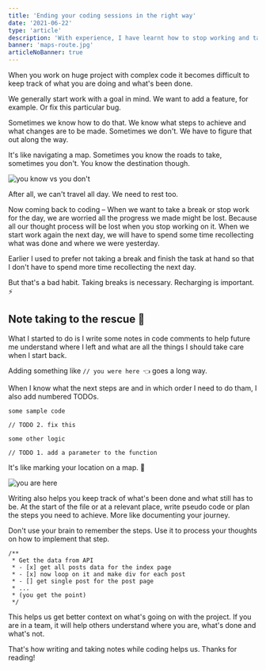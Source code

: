 ```yaml
---
title: 'Ending your coding sessions in the right way'
date: '2021-06-22'
type: 'article'
description: 'With experience, I have learnt how to stop working and take a break, in the right way.'
banner: 'maps-route.jpg'
articleNoBanner: true
---
```


When you work on huge project with complex code it becomes difficult to keep track of what you are doing and what's been done.

We generally start work with a goal in mind. We want to add a feature, for example. Or fix this particular bug.

Sometimes we know how to do that. We know what steps to achieve and what changes are to be made. Sometimes we don't. We have to figure that out along the way.

It's like navigating a map. Sometimes you know the roads to take, sometimes you don't. You know the destination though.

![you know vs you don't](maps.jpg)

After all, we can't travel all day. We need to rest too.

Now coming back to coding – When we want to take a break or stop work for the day, we are worried all the progress we made might be lost. Because all our thought process will be lost when you stop working on it. When we start work again the next day, we will have to spend some time recollecting what was done and where we were yesterday.

Earlier I used to prefer not taking a break and finish the task at hand so that I don't have to spend more time recollecting the next day.

But that's a bad habit. Taking breaks is necessary. Recharging is important. ⚡️

## Note taking to the rescue 📝

What I started to do is I write some notes in code comments to help future me understand where I left and what are all the things I should take care when I start back.

Adding something like `// you were here 👈` goes a long way.

When I know what the next steps are and in which order I need to do tham, I also add numbered TODOs.

```
some sample code

// TODO 2. fix this

some other logic

// TODO 1. add a parameter to the function

```

It's like marking your location on a map. 📍

![you are here](maps-route.jpg)

Writing also helps you keep track of what's been done and what still has to be. At the start of the file or at a relevant place, write pseudo code or plan the steps you need to achieve. More like documenting your journey.

Don't use your brain to remember the steps. Use it to process your thoughts on how to implement that step.

```
/**
 * Get the data from API
 * - [x] get all posts data for the index page
 * - [x] now loop on it and make div for each post
 * - [] get single post for the post page
 * ...
 * (you get the point)
 */
```

This helps us get better context on what's going on with the project. If you are in a team, it will help others understand where you are, what's done and what's not.

That's how writing and taking notes while coding helps us. Thanks for reading!
